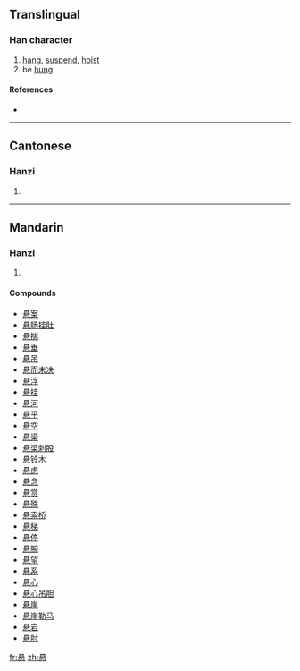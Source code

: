 {{also|懸}}
==Translingual==

===Han character===
{{Han char|rn=61|rad=心|as=07|sn=11|four=|canj=月戈心 (BIP)}}

# [[hang]], [[suspend]], [[hoist]]
# be [[hung]]

====References====
* {{Han ref|kx=0388.341|hdz=42300.070|uh=60AC|ud=24748}}

----

==Cantonese==

===Hanzi===
{{yue-hanzi|jyut=|y=yun4|tra=懸}}

# {{defn|Cantonese|sort=心07}}

----

==Mandarin==

===Hanzi===
{{cmn-hanzi|tra=懸|pin=[[xuán]] ([[xuan2]])|wg=hsüan<sup>2</sup>}}

# {{defn|Mandarin|sort=心07}}

====Compounds====
* [[悬案]]
* [[悬肠挂肚]]
* [[悬揣]]
* [[悬垂]]
* [[悬吊]]
* [[悬而未决]]
* [[悬浮]]
* [[悬挂]]
* [[悬河]]
* [[悬乎]]
* [[悬空]]
* [[悬梁]]
* [[悬梁刺股]]
* [[悬铃木]]
* [[悬虑]]
* [[悬念]]
* [[悬赏]]
* [[悬殊]]
* [[悬索桥]]
* [[悬梯]]
* [[悬停]]
* [[悬腕]]
* [[悬望]]
* [[悬系]]
* [[悬心]]
* [[悬心吊胆]]
* [[悬崖]]
* [[悬崖勒马]]
* [[悬岩]]
* [[悬肘]]

[[fr:悬]]
[[zh:悬]]